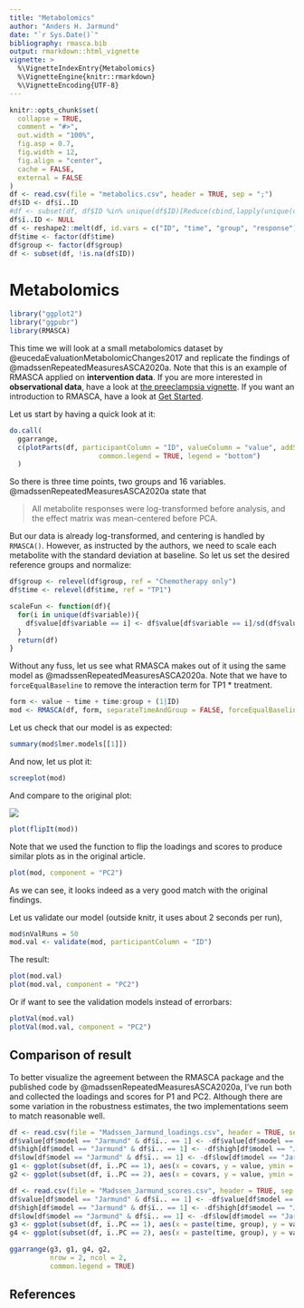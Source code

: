 ```yaml
---
title: "Metabolomics"
author: "Anders H. Jarmund"
date: "`r Sys.Date()`"
bibliography: rmasca.bib
output: rmarkdown::html_vignette
vignette: >
  %\VignetteIndexEntry{Metabolomics}
  %\VignetteEngine{knitr::rmarkdown}
  %\VignetteEncoding{UTF-8}
---
```

  
```r
knitr::opts_chunk$set(
  collapse = TRUE,
  comment = "#>",
  out.width = "100%", 
  fig.asp = 0.7,
  fig.width = 12,
  fig.align = "center",
  cache = FALSE,
  external = FALSE
)
df <- read.csv(file = "metabolics.csv", header = TRUE, sep = ";")
df$ID <- df$ï..ID
#df <- subset(df, df$ID %in% unique(df$ID)[Reduce(cbind,lapply(unique(df$ID), function(x) sum(df$ID == x) == 3))])
df$ï..ID <- NULL
df <- reshape2::melt(df, id.vars = c("ID", "time", "group", "response"))
df$time <- factor(df$time)
df$group <- factor(df$group)
df <- subset(df, !is.na(df$ID))
```

# Metabolomics

```r
library("ggplot2")
library("ggpubr")
library(RMASCA)
```

This time we will look at a small metabolomics dataset by @eucedaEvaluationMetabolomicChanges2017 and replicate the findings of @madssenRepeatedMeasuresASCA2020a. Note that this is an example of RMASCA applied on **intervention data**. If you are more interested in **observational data**, have a look at [the preeclampsia vignette](pregnancy.html). If you want an introduction to RMASCA, have a look at [Get Started](RMASCA.html).

Let us start by having a quick look at it:

```r
do.call(
  ggarrange,
  c(plotParts(df, participantColumn = "ID", valueColumn = "value", addSmooth = NA), 
                      common.legend = TRUE, legend = "bottom")
  )
```

So there is three time points, two groups and 16 variables. @madssenRepeatedMeasuresASCA2020a state that <blockquote>All metabolite responses were log-transformed before analysis, and the effect matrix was mean-centered before PCA.</blockquote> But our data is already log-transformed, and centering is handled by `RMASCA()`. However, as instructed by the authors, we need to scale each metabolite with the standard deviation at baseline. So let us set the desired reference groups and normalize:

```r
df$group <- relevel(df$group, ref = "Chemotherapy only")
df$time <- relevel(df$time, ref = "TP1")

scaleFun <- function(df){
  for(i in unique(df$variable)){
    df$value[df$variable == i] <- df$value[df$variable == i]/sd(df$value[df$variable == i & df$time == "TP1"])
  }
  return(df)
}

```

Without any fuss, let us see what RMASCA makes out of it using the same model as @madssenRepeatedMeasuresASCA2020a. Note that we have to `forceEqualBaseline` to remove the interaction term for TP1 * treatment.

```r
form <- value ~ time + time:group + (1|ID)
mod <- RMASCA(df, form, separateTimeAndGroup = FALSE, forceEqualBaseline = TRUE, scaleFun = scaleFun)
```

Let us check that our model is as expected:

```r
summary(mod$lmer.models[[1]])
```


And now, let us plot it:

```r
screeplot(mod)
```

And compare to the original plot:

![](Madssen_1.jpg)

```r
plot(flipIt(mod))
```

Note that we used the \code{\link{flipIt()}} function to flip the loadings and scores to produce similar plots as in the original article.

```r
plot(mod, component = "PC2")
```

As we can see, it looks indeed as a very good match with the original findings.

Let us validate our model (outside knitr, it uses about 2 seconds per run),

```r
mod$nValRuns = 50
mod.val <- validate(mod, participantColumn = "ID")
```

The result:

```r
plot(mod.val)
plot(mod.val, component = "PC2")
```

Or if want to see the validation models instead of errorbars:

```r
plotVal(mod.val)
plotVal(mod.val, component = "PC2")
```

## Comparison of result

To better visualize the agreement between the RMASCA package and the published code by @madssenRepeatedMeasuresASCA2020a, I've run both and collected the loadings and scores for P1 and PC2. Although there are some variation in the robustness estimates, the two implementations seem to match reasonable well.

```r
df <- read.csv(file = "Madssen_Jarmund_loadings.csv", header = TRUE, sep = ";")
df$value[df$model == "Jarmund" & df$ï.. == 1] <- -df$value[df$model == "Jarmund" & df$ï.. == 1]
df$high[df$model == "Jarmund" & df$ï.. == 1] <- -df$high[df$model == "Jarmund" & df$ï.. == 1]
df$low[df$model == "Jarmund" & df$ï.. == 1] <- -df$low[df$model == "Jarmund" & df$ï.. == 1]
g1 <- ggplot(subset(df, ï..PC == 1), aes(x = covars, y = value, ymin = low, ymax = high, color = model)) + geom_pointrange(position = position_dodge(width = 0.35))
g2 <- ggplot(subset(df, ï..PC == 2), aes(x = covars, y = value, ymin = low, ymax = high, color = model)) + geom_pointrange(position = position_dodge(width = 0.35))

df <- read.csv(file = "Madssen_Jarmund_scores.csv", header = TRUE, sep = ";")
df$value[df$model == "Jarmund" & df$ï.. == 1] <- -df$value[df$model == "Jarmund" & df$ï.. == 1]
df$high[df$model == "Jarmund" & df$ï.. == 1] <- -df$high[df$model == "Jarmund" & df$ï.. == 1]
df$low[df$model == "Jarmund" & df$ï.. == 1] <- -df$low[df$model == "Jarmund" & df$ï.. == 1]
g3 <- ggplot(subset(df, ï..PC == 1), aes(x = paste(time, group), y = value, ymin = low, ymax = high, color = model)) + geom_pointrange(position = position_dodge(width = 0.35))
g4 <- ggplot(subset(df, ï..PC == 2), aes(x = paste(time, group), y = value, ymin = low, ymax = high, color = model)) + geom_pointrange(position = position_dodge(width = 0.35))

ggarrange(g3, g1, g4, g2, 
          nrow = 2, ncol = 2,
          common.legend = TRUE)
```

## References